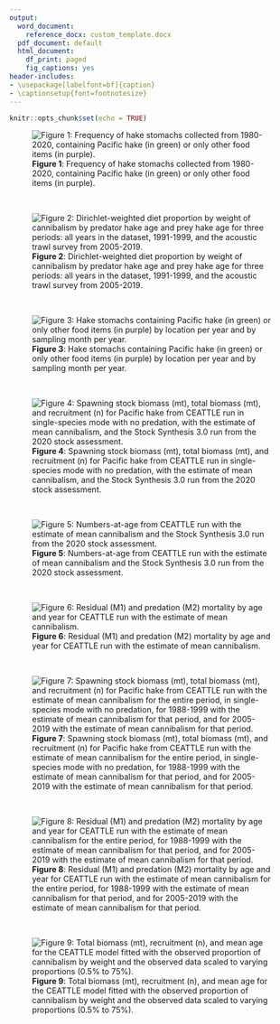 ```yaml
---
output:
  word_document: 
    reference_docx: custom_template.docx
  pdf_document: default
  html_document:
    df_print: paged
    fig_captions: yes
header-includes:
- \usepackage[labelfont=bf]{caption}
- \captionsetup{font=footnotesize}
---
```


```r
knitr::opts_chunk$set(echo = TRUE)
```

![**Figure 1**: Frequency of hake stomachs collected from 1980-2020, containing Pacific hake (in green) or only other food items (in purple).](./plots/diet/hake_cannibalism.png)

 &nbsp;

![**Figure 2**: Dirichlet-weighted diet proportion by weight of cannibalism by predator hake age and prey hake age for three periods: all years in the dataset, 1991-1999, and the acoustic trawl survey from 2005-2019.](./plots/diet/Dirichlet/Dirichlet_comp_pretty.png)

 &nbsp;

![**Figure 3**: Hake stomachs containing Pacific hake (in green) or only other food items (in purple) by location per year and by sampling month per year.](./plots/diet/locations_timing.png)

 &nbsp;

![**Figure 4**: Spawning stock biomass (mt), total biomass (mt), and recruitment (n) for Pacific hake from CEATTLE run in single-species mode with no predation, with the estimate of mean cannibalism, and the Stock Synthesis 3.0 run from the 2020 stock assessment.](./plots/CEATTLE/cannibalism/popdy.png)

 &nbsp;

![**Figure 5**: Numbers-at-age from CEATTLE run with the estimate of mean cannibalism and the Stock Synthesis 3.0 run from the 2020 stock assessment.](./plots/CEATTLE/cannibalism/nbyage.png)

 &nbsp;

![**Figure 6**: Residual (M1) and predation (M2) mortality by age and year for CEATTLE run with the estimate of mean cannibalism.](./plots/CEATTLE/cannibalism/M.png)


 &nbsp;

![**Figure 7**: Spawning stock biomass (mt), total biomass (mt), and recruitment (n) for Pacific hake from CEATTLE run with the estimate of mean cannibalism for the entire period, in single-species mode with no predation, for 1988-1999 with the estimate of mean cannibalism for that period, and for 2005-2019 with the estimate of mean cannibalism for that period.](./plots/CEATTLE/cannibalism/Testing/dirichlet_popdy.png)

 &nbsp;

![**Figure 8**: Residual (M1) and predation (M2) mortality by age and year for CEATTLE run with the estimate of mean cannibalism for the entire period, for 1988-1999 with the estimate of mean cannibalism for that period, and for 2005-2019 with the estimate of mean cannibalism for that period.](./plots/CEATTLE/cannibalism/Testing/dirichlet_M.png)

 &nbsp;

![**Figure 9**: Total biomass (mt), recruitment (n), and mean age for the CEATTLE model fitted with the observed proportion of cannibalism by weight and the observed data scaled to varying proportions (0.5% to 75%).](./plots/CEATTLE/cannibalism/Testing/sensitivity_meanage_popdy.png)
